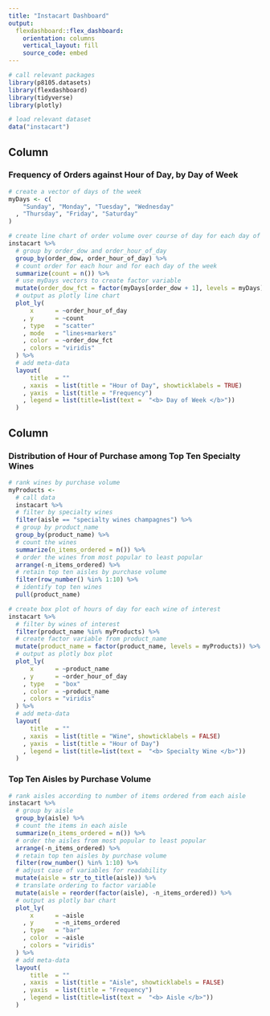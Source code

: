 ```yaml
---
title: "Instacart Dashboard"
output: 
  flexdashboard::flex_dashboard:
    orientation: columns
    vertical_layout: fill
    source_code: embed
---
```


```r
# call relevant packages
library(p8105.datasets)
library(flexdashboard)
library(tidyverse)
library(plotly)

# load relevant dataset
data("instacart")
```

Column {data-width=650}
-----------------------------------------------------------------------

### Frequency of Orders against Hour of Day, by Day of Week

```r
# create a vector of days of the week
myDays <- c(
    "Sunday", "Monday", "Tuesday", "Wednesday"
  , "Thursday", "Friday", "Saturday"
)

# create line chart of order volume over course of day for each day of week
instacart %>%
  # group by order_dow and order_hour_of_day
  group_by(order_dow, order_hour_of_day) %>%
  # count order for each hour and for each day of the week
  summarize(count = n()) %>%
  # use myDays vectors to create factor variable
  mutate(order_dow_fct = factor(myDays[order_dow + 1], levels = myDays)) %>%
  # output as plotly line chart
  plot_ly(
      x      = ~order_hour_of_day
    , y      = ~count
    , type   = "scatter"
    , mode   = "lines+markers"
    , color  = ~order_dow_fct
    , colors = "viridis"
  ) %>%
  # add meta-data
  layout(
      title  = ""
    , xaxis  = list(title = "Hour of Day", showticklabels = TRUE)
    , yaxis  = list(title = "Frequency")
    , legend = list(title=list(text =  "<b> Day of Week </b>"))
  )
```

Column {data-width=350}
-----------------------------------------------------------------------

### Distribution of Hour of Purchase among Top Ten Specialty Wines

```r
# rank wines by purchase volume
myProducts <-
  # call data
  instacart %>%
  # filter by specialty wines
  filter(aisle == "specialty wines champagnes") %>%
  # group by product_name
  group_by(product_name) %>%
  # count the wines
  summarize(n_items_ordered = n()) %>%
  # order the wines from most popular to least popular
  arrange(-n_items_ordered) %>%
  # retain top ten aisles by purchase volume
  filter(row_number() %in% 1:10) %>%
  # identify top ten wines
  pull(product_name)

# create box plot of hours of day for each wine of interest
instacart %>%
  # filter by wines of interest
  filter(product_name %in% myProducts) %>%
  # create factor variable from product_name
  mutate(product_name = factor(product_name, levels = myProducts)) %>%
  # output as plotly box plot
  plot_ly(
      x      = ~product_name
    , y      = ~order_hour_of_day
    , type   = "box"
    , color  = ~product_name
    , colors = "viridis"
  ) %>%
  # add meta-data
  layout(
      title  = ""
    , xaxis  = list(title = "Wine", showticklabels = FALSE)
    , yaxis  = list(title = "Hour of Day")
    , legend = list(title=list(text =  "<b> Specialty Wine </b>"))
  )
```

### Top Ten Aisles by Purchase Volume

```r
# rank aisles according to number of items ordered from each aisle
instacart %>%
  # group by aisle
  group_by(aisle) %>%
  # count the items in each aisle
  summarize(n_items_ordered = n()) %>%
  # order the aisles from most popular to least popular
  arrange(-n_items_ordered) %>%
  # retain top ten aisles by purchase volume
  filter(row_number() %in% 1:10) %>%
  # adjust case of variables for readability
  mutate(aisle = str_to_title(aisle)) %>%
  # translate ordering to factor variable
  mutate(aisle = reorder(factor(aisle), -n_items_ordered)) %>%
  # output as plotly bar chart
  plot_ly(
      x      = ~aisle
    , y      = ~n_items_ordered
    , type   = "bar"
    , color  = ~aisle
    , colors = "viridis"
  ) %>%
  # add meta-data
  layout(
      title  = ""
    , xaxis  = list(title = "Aisle", showticklabels = FALSE)
    , yaxis  = list(title = "Frequency")
    , legend = list(title=list(text =  "<b> Aisle </b>"))
  )
```